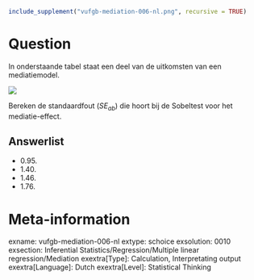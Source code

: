 ```{r, echo = FALSE, results = "hide"}
include_supplement("vufgb-mediation-006-nl.png", recursive = TRUE)
```

Question
========
In onderstaande tabel staat een deel van de uitkomsten van een mediatiemodel. 

![](vufgb-mediation-006-nl.png)

Bereken de standaardfout (*SE~ab~*) die hoort bij de Sobeltest voor het mediatie-effect.

Answerlist
----------
* 0.95.
* 1.40.
* 1.46.
* 1.76.

Meta-information
================
exname: vufgb-mediation-006-nl
extype: schoice
exsolution: 0010
exsection: Inferential Statistics/Regression/Multiple linear regression/Mediation
exextra[Type]: Calculation, Interpretating output
exextra[Language]: Dutch
exextra[Level]: Statistical Thinking